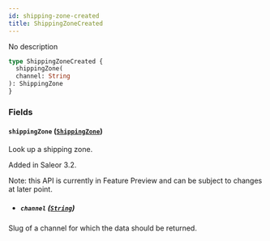 ```yaml
---
id: shipping-zone-created
title: ShippingZoneCreated
---
```



No description

```graphql
type ShippingZoneCreated {
  shippingZone(
  channel: String
): ShippingZone
}
```


### Fields

#### `shippingZone` ([`ShippingZone`](../../../developer/api-reference/objects/shipping-zone))

Look up a shipping zone.

Added in Saleor 3.2.

Note: this API is currently in Feature Preview and can be subject to changes at later point.
- ##### `channel` ([`String`](../../../developer/api-reference/scalars/string))

Slug of a channel for which the data should be returned.




